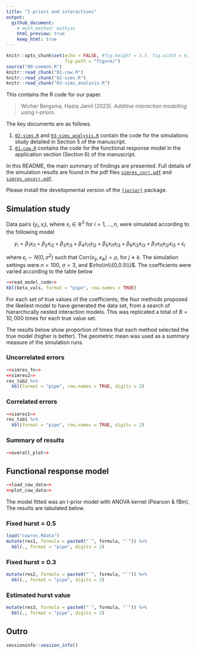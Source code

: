 ```yaml
---
title: "I-priors and interactions"
output: 
  github_document:
    # math_method: mathjax
    html_preview: true
    keep_html: true
---
```


```r
knitr::opts_chunk$set(echo = FALSE, #fig.height = 3.5, fig.width = 6, 
                      fig.path = "figure/")
source("00-common.R")
knitr::read_chunk("01-cow.R")
knitr::read_chunk("02-sims.R")
knitr::read_chunk("03-sims_analysis.R")
```

This contains the R code for our paper.

> Wicher Bergsma, Haziq Jamil (2023). *Additive interaction modelling using I-priors*.

The key documents are as follows.

1.  [`02-sims.R`](02-sims.R) and [`03-sims_analysis.R`](03-sims_analysis.R) contain the code for the simulations study detailed in Section 5 of the manuscript.
2.  [`01-cow.R`](`01-cow.R`) contains the code for the functional response model in the application section (Section 6) of the manuscript.

In this README, the main summary of findings are presented. 
Full details of the simulation results are found in the pdf files [`simres_corr.pdf`](`simres_corr.pdf`) and [`simres_uncorr.pdf`](`simres_uncorr.pdf`).

Please install the developmental version of the [`{iprior}`](https://github.com/haziqj/iprior) package.

## Simulation study

Data pairs $(y_i,x_i)$, where $x_i\in\mathbb R^3$ for $i=1,\dots,n$, were simulated according to the following model

$$
y_i = \beta_1 x_{i1} + \beta_2 x_{i2} + \beta_3 x_{i3} + \beta_4 x_{i1}x_{i2} + \beta_5 x_{i1}x_{i3} + \beta_6 x_{i2}x_{i3} + \beta_7 x_{i1}x_{i2}x_{i3} + \epsilon_i
$$

where $\epsilon_i\sim N(0,\sigma^2)$ such that $\text{Corr}(x_{ij},x_{ik})=\rho$, for $j\neq k$. 
The simulation settings were $n=100$, $\sigma=3$, and $\rho\in\\{0,0.5\\}$. 
The coefficients were varied according to the table below

```r
<<read_model_code>>
kbl(beta_vals, format = "pipe", row.names = TRUE)
```

For each set of true values of the coefficients, the four methods proposed the likeliest model to have generated the data set, from a search of hierarchically nested interaction models. This was replicated a total of $B=10,000$ times for each true value set.

The results below show proportion of times that each method selected the true model (higher is better).
The geometric mean was used as a summary measure of the simulation runs.

### Uncorrelated errors

```r
<<simres_fn>>
<<simres2>>
res_tab2 %>%
  kbl(format = "pipe", row.names = TRUE, digits = 2)
```

<!-- The geometric mean -->

<!-- ```{r} -->
<!-- res_tab2[, -1] %>%  -->
<!--   apply(., 2, function(x) exp(sum(log(x[x > 0])) / length(x))) %>% -->
<!--   round(3) -->
<!-- ``` -->

### Correlated errors

```r
<<simres1>>
res_tab1 %>%
  kbl(format = "pipe", row.names = TRUE, digits = 2)
```

<!-- The geometric mean -->

<!-- ```{r} -->
<!-- res_tab1[, -1] %>%  -->
<!--   apply(., 2, function(x) exp(sum(log(x[x > 0])) / length(x))) %>% -->
<!--   round(3) -->
<!-- ``` -->

### Summary of results 

```r
<<overall_plot>>
```

## Functional response model

```r
<<load_cow_data>>
<<plot_cow_data>>
```

The model fitted was an I-prior model with ANOVA kernel (Pearson & fBm). 
The results are tabulated below.

### Fixed hurst = 0.5

```r
load("cowres.RData")
mutate(res1, formula = paste0("`", formula, "`")) %>%
  kbl(., format = "pipe", digits = 2)
```

### Fixed hurst = 0.3

```r
mutate(res2, formula = paste0("`", formula, "`")) %>%
  kbl(., format = "pipe", digits = 2)
```

### Estimated hurst value

```r
mutate(res3, formula = paste0("`", formula, "`")) %>%
  kbl(., format = "pipe", digits = 2)
```

## Outro

```r
sessioninfo::session_info()
```
